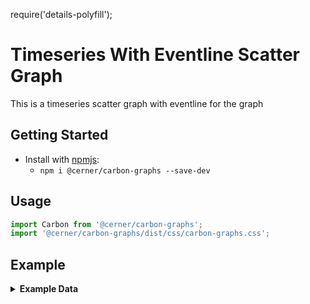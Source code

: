 require('details-polyfill');

# Timeseries With Eventline Scatter Graph

This is a timeseries scatter graph with eventline for the graph

## Getting Started

- Install with [npmjs](https://www.npmjs.com):
  - `npm i @cerner/carbon-graphs --save-dev`

## Usage
```js
import Carbon from '@cerner/carbon-graphs';
import '@cerner/carbon-graphs/dist/css/carbon-graphs.css';
```

## Example
<ScatterGraph />

<details>
<summary style={{fontSize: 24 }}>
<b>Example Data</b>
</summary>

### Graph Config object
<GraphConfig />

### Data object
<DataObject />
</details>
